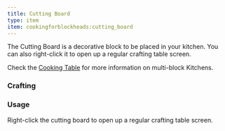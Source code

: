 ```yaml
---
title: Cutting Board
type: item
item: cookingforblockheads:cutting_board
---
```



The Cutting Board is a decorative block to be placed in your kitchen. You can also right-click it to open up a regular crafting table screen.

Check the [Cooking Table](../cooking_table) for more information on multi-block Kitchens.

### Crafting

<CraftingRecipe recipe="cookingforblockheads:cutting_board" />

### Usage

Right-click the cutting board to open up a regular crafting table screen.
